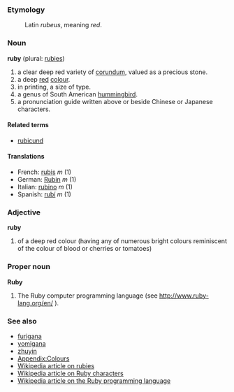 ===Etymology===
:Latin ''rubeus'', meaning ''red''.

===Noun===
'''ruby''' (plural: [[rubies]])

#a clear deep red variety of [[corundum]], valued as a precious stone.
#a deep [[red]] [[colour]].
#in printing, a size of type.
#a genus of South American [[hummingbird]].
#a pronunciation guide written above or beside Chinese or Japanese characters.

====Related terms====
*[[rubicund]]

====Translations====
*French: [[rubis]] ''m'' (1)
*German: [[Rubin]] ''m'' (1)
*Italian: [[rubino]] ''m'' (1)
*Spanish: [[rubí]] ''m'' (1)

===Adjective===
'''ruby'''

#of a deep red colour (having any of numerous bright colours reminiscent of the colour of blood or cherries or tomatoes)

===Proper noun===
'''Ruby'''

#The Ruby computer programming language (see http://www.ruby-lang.org/en/ ).

===See also===
*[[furigana]]
*[[yomigana]]
*[[zhuyin]]
*[[Wiktionary_Appendix:Colours|Appendix:Colours]]
*[[w:Ruby_(gemstone)|Wikipedia article on rubies]]
*[[w:Ruby_characters|Wikipedia article on Ruby characters]]
*[[w:Ruby_programming_language|Wikipedia article on the Ruby programming language]]